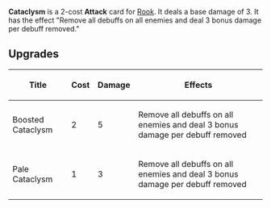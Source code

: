 {{Card
|character = Rook
|rarity = Rare
|decktype = Battle
|cardtype = Attack
|upgradeable = Yes
|expreq = 5
|upgrade1 = Boosted Cataclysm
|upgrade2 = Pale Cataclysm}}
{{Quote|How did that storm happen inside? My head is still ringing.}}

'''Cataclysm''' is a 2-cost '''Attack''' card for [[Rook]]. It deals a base damage of 3. It has the effect "Remove all debuffs on all enemies and deal 3 bonus damage per debuff removed."

==Upgrades==
{| class="wikitable"
|+
!Title
!Cost
!Damage
!Effects
|-
|Boosted Cataclysm
|2
|5
|Remove all debuffs on all enemies and deal 3 bonus damage per debuff removed
|-
|Pale Cataclysm
|1
|3
|Remove all debuffs on all enemies and deal 3 bonus damage per debuff removed
|}